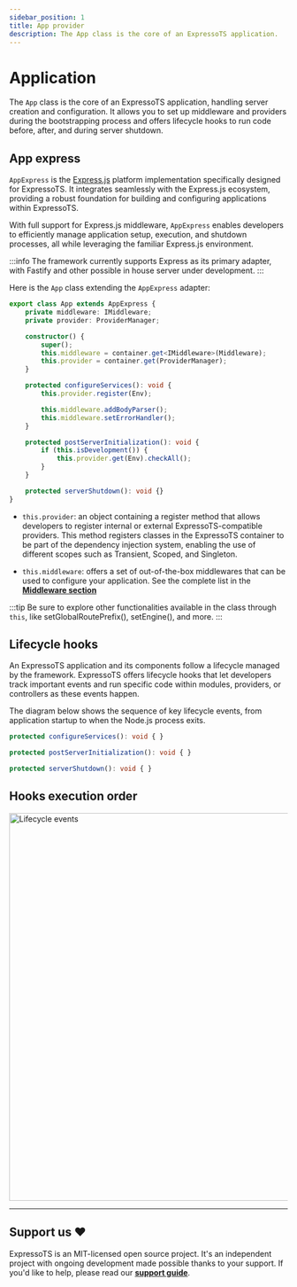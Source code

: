 ```yaml
---
sidebar_position: 1
title: App provider
description: The App class is the core of an ExpressoTS application.
---
```



# Application

The `App` class is the core of an ExpressoTS application, handling server creation and configuration.
It allows you to set up middleware and providers during the bootstrapping process and offers lifecycle hooks
to run code before, after, and during server shutdown.

## App express

`AppExpress` is the [Express.js](https://expressjs.com/) platform implementation specifically designed for ExpressoTS.
It integrates seamlessly with the Express.js ecosystem, providing a robust foundation for building
and configuring applications within ExpressoTS.

With full support for Express.js middleware, `AppExpress` enables developers to efficiently manage application setup, execution, and shutdown processes,
all while leveraging the familiar Express.js environment.

:::info
The framework currently supports Express as its primary adapter, with Fastify and other possible in house server under development.
:::

Here is the `App` class extending the `AppExpress` adapter:

```typescript title="app.provider.ts"
export class App extends AppExpress {
    private middleware: IMiddleware;
    private provider: ProviderManager;

    constructor() {
        super();
        this.middleware = container.get<IMiddleware>(Middleware);
        this.provider = container.get(ProviderManager);
    }

    protected configureServices(): void {
        this.provider.register(Env);

        this.middleware.addBodyParser();
        this.middleware.setErrorHandler();
    }

    protected postServerInitialization(): void {
        if (this.isDevelopment()) {
            this.provider.get(Env).checkAll();
        }
    }

    protected serverShutdown(): void {}
}
```

-   `this.provider`: an object containing a register method that allows developers to register internal
    or external ExpressoTS-compatible providers. This method registers classes in the ExpressoTS container
    to be part of the dependency injection system, enabling the use of different scopes such as Transient, Scoped, and Singleton.

-   `this.middleware`: offers a set of out-of-the-box middlewares that can be used to configure your application.
    See the complete list in the **[Middleware section](../features/middleware.md)**

:::tip
Be sure to explore other functionalities available in the class through `this`, like setGlobalRoutePrefix(), setEngine(), and more.
:::

## Lifecycle hooks

An ExpressoTS application and its components follow a lifecycle managed by the framework.
ExpressoTS offers lifecycle hooks that let developers track important events and run specific
code within modules, providers, or controllers as these events happen.

The diagram below shows the sequence of key lifecycle events, from application startup to when the Node.js process exits.

```typescript title="Add any service to initialize before the server starts."
protected configureServices(): void { }
```

```typescript title="Add any service to run after the server starts."
protected postServerInitialization(): void { }
```

```typescript title="Add any service to run after the server shuts down."
protected serverShutdown(): void { }
```

## Hooks execution order

<div style={{ textAlign: "center" }}>
    <img src={imgAppLifecycle} width="700px" height="700px" alt="Lifecycle events" />
</div>

---

## Support us ❤️

ExpressoTS is an MIT-licensed open source project. It's an independent project with ongoing development made possible thanks to your support.
If you'd like to help, please read our **[support guide](../support-us.mdx)**.

